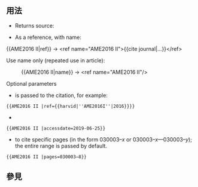 {{documentation subpage}}
== 用法 ==
* Returns {{tlf|cite journal}} source:
{{AME2016 II|plain}}

* As a reference, with name:
<nowiki>{{AME2016 II|ref}}</nowiki> <nowiki>&rarr; &lt;ref name="AME2016 II"&gt;{{cite journal|...}}&lt;/ref&gt;</nowiki>

{{AME2016 II}}

Use name only (repeated use in article):
:<nowiki>{{AME2016 II|name}}</nowiki> &rarr; <nowiki>&lt;ref name="AME2016 II"/></nowiki>

; Optional parameters
*{{para|ref}} is passed to the citation, for example:
 <nowiki>{{AME2016 II |ref={{harvid|''AME2016I''|2016}}}}</nowiki>
*{{para|accessdate}}
 <nowiki>{{AME2016 II |accessdate=2019-06-25}}</nowiki>
*{{para|pages}} to cite specific pages (in the form 030003–''x'' or 030003–''x''—030003–''y''); the entire range is passed by default.
 <nowiki>{{AME2016 II |pages=030003–8}}</nowiki>

==參見==
{{Isotopes table/references}}

{{Template reference list}}
<includeonly>{{sandbox other||
[[Category:化學引用模板]]
[[Category:物理引用模板]]

}}</includeonly>